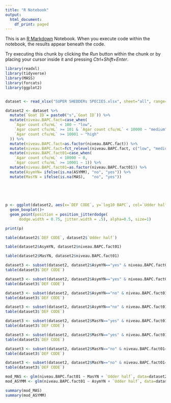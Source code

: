 ```yaml
---
title: "R Notebook"
output:
  html_document:
    df_print: paged
---
```


This is an [R Markdown](http://rmarkdown.rstudio.com) Notebook. When you execute code within the notebook, the results appear beneath the code. 

Try executing this chunk by clicking the *Run* button within the chunk or by placing your cursor inside it and pressing *Ctrl+Shift+Enter*. 

```r
library(readxl)
library(tidyverse)
library(MASS)
library(forcats)
library(ggplot2)


dataset <- read_xlsx("SUPER SHEDDERs SPECIES.xlsx", sheet="all", range="A1:P197")

dataset2 <- dataset %>% 
  mutate(`Goat ID`= paste0("s",`Goat ID`)) %>% 
  mutate(niveau.BAPC.fact=case_when(
    `Agar count cfu/mL` < 100 ~ "low",
    `Agar count cfu/mL` >= 101 & `Agar count cfu/mL` < 10000 ~ "medium",
    `Agar count cfu/mL` >= 10001 ~ "high"
  )) %>% 
  mutate(niveau.BAPC.fact=as.factor(niveau.BAPC.fact)) %>% 
  mutate(niveau.BAPC.fact=fct_relevel(niveau.BAPC.fact, c("low", "medium", "high"))) %>% 
  mutate(niveau.BAPC.fact01=case_when(
    `Agar count cfu/mL` < 10000 ~ 0,
    `Agar count cfu/mL` >= 10001 ~ 1)) %>% 
  mutate(niveau.BAPC.fact01=as.factor(niveau.BAPC.fact01)) %>% 
  mutate(AsymYN= ifelse(is.na(ASYMM), "no", "yes")) %>% 
  mutate(MasYN = ifelse(is.na(MAS),   "no", "yes"))
  
         
         
         

```



```r
p <- ggplot(dataset2, aes(x=`DEF CODE`, y=`log10 BAPC`, col=`Udder half`))+
  geom_boxplot()+
  geom_point(position = position_jitterdodge(
      dodge.width = 0.75, jitter.width = .5), alpha=0.5, size=1)

print(p)

table(dataset2$`DEF CODE`, dataset2$`Udder half`)

table(dataset2$AsymYN, dataset2$niveau.BAPC.fact01)

table(dataset2$MasYN, dataset2$niveau.BAPC.fact01)

dataset3 <- subset(dataset2, dataset2$AsymYN=="yes" & niveau.BAPC.fact01=="1")
table(dataset3$`DEF CODE`)

dataset3 <- subset(dataset2, dataset2$AsymYN=="yes" & niveau.BAPC.fact01=="0")
table(dataset3$`DEF CODE`)

dataset3 <- subset(dataset2, dataset2$AsymYN=="no" & niveau.BAPC.fact01=="0")
table(dataset3$`DEF CODE`)

dataset3 <- subset(dataset2, dataset2$AsymYN=="no" & niveau.BAPC.fact01=="1")
table(dataset3$`DEF CODE`)

dataset3 <- subset(dataset2, dataset2$MasYN=="yes" & niveau.BAPC.fact01=="1")
table(dataset3$`DEF CODE`)

dataset3 <- subset(dataset2, dataset2$MasYN=="yes" & niveau.BAPC.fact01=="0")
table(dataset3$`DEF CODE`)

dataset3 <- subset(dataset2, dataset2$MasYN=="no" & niveau.BAPC.fact01=="1")
table(dataset3$`DEF CODE`)

dataset3 <- subset(dataset2, dataset2$MasYN=="no" & niveau.BAPC.fact01=="0")
table(dataset3$`DEF CODE`)

```

```r

mod_MAS <- glm(niveau.BAPC.fact01 ~ MasYN + `Udder half`, data=dataset2, family=binomial)
mod_ASYMM <- glm(niveau.BAPC.fact01 ~ AsymYN + `Udder half`, data=dataset2, family=binomial)

summary(mod_MAS)
summary(mod_ASYMM)

```

